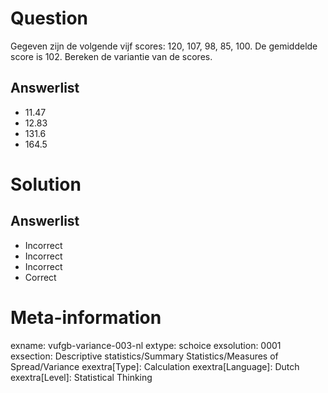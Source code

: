 Question
========
  
Gegeven zijn de volgende vijf scores: 120, 107, 98, 85, 100. De gemiddelde score is 102. Bereken de variantie van de scores.

  
Answerlist
----------
* 11.47
* 12.83
* 131.6
* 164.5

Solution
========

Answerlist
----------
* Incorrect
* Incorrect
* Incorrect
* Correct

Meta-information
================
exname: vufgb-variance-003-nl
extype: schoice
exsolution: 0001
exsection: Descriptive statistics/Summary Statistics/Measures of Spread/Variance
exextra[Type]: Calculation 
exextra[Language]: Dutch
exextra[Level]: Statistical Thinking

